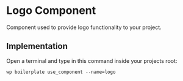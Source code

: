 # Logo Component

Component used to provide logo functionality to your project.

## Implementation

Open a terminal and type in this command inside your projects root:

```shell
wp boilerplate use_component --name=logo
```
